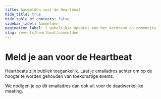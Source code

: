 ```yaml
---
title: Aanmelden voor de Heartbeat
hide_title: true
hide_table_of_contents: false
sidebar_label: Aanmelden
pagination_label: 2 wekelijkse updates van het kernteam en community
slug: /events/heartbeat/aanmelden
---
```



# Meld je aan voor de Heartbeat

Heartbeats zijn publiek toegankelijk. Laat je emailadres achter om op de hoogte te worden gehouden van toekomstige events.

We nodigen je op dit emailadres dan ook uit voor de daadwerkelijke meeting.

<NewsletterSignUp
  listId="601sv3rzai"
  emailFieldId="GivkPnqc1o"
  firstNameFieldId="p8ZNN4fpMI"
  lastNameFieldId="1OPfK9EBJe"
  thanksPage="https://nldesignsystem.nl/events/heartbeat/aanmelden/bedankt"
/>
